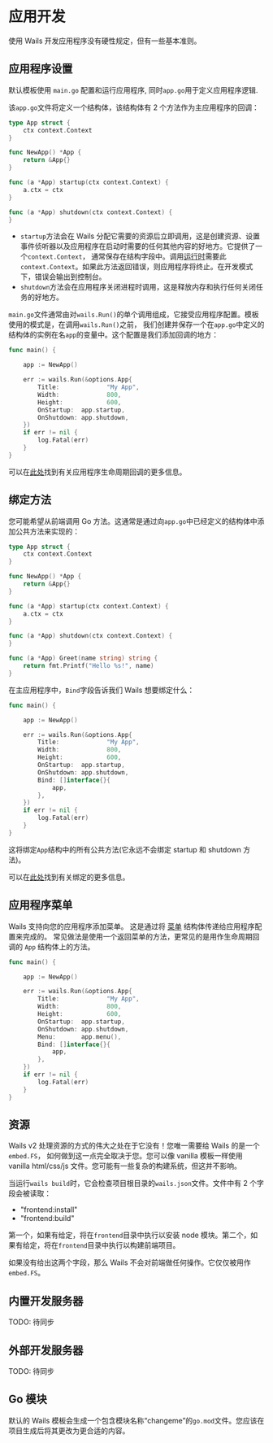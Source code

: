 # 应用开发

使用 Wails 开发应用程序没有硬性规定，但有一些基本准则。

## 应用程序设置

默认模板使用 `main.go` 配置和运行应用程序, 同时`app.go`用于定义应用程序逻辑.

该`app.go`文件将定义一个结构体，该结构体有 2 个方法作为主应用程序的回调：

```go title="app.go"
type App struct {
	ctx context.Context
}

func NewApp() *App {
	return &App{}
}

func (a *App) startup(ctx context.Context) {
	a.ctx = ctx
}

func (a *App) shutdown(ctx context.Context) {
}
```

- `startup`方法会在 Wails 分配它需要的资源后立即调用，这是创建资源、设置事件侦听器以及应用程序在启动时需要的任何其他内容的好地方。它提供了一个`context.Context`，
  通常保存在结构字段中。调用[运行时](/docs/reference/runtime/intro)需要此`context.Context`。如果此方法返回错误，则应用程序将终止。在开发模式下，错误会输出到控制台。
- `shutdown`方法会在应用程序关闭进程时调用，这是释放内存和执行任何关闭任务的好地方。

`main.go`文件通常由对`wails.Run()`的单个调用组成，它接受应用程序配置。模板使用的模式是，在调用`wails.Run()`之前，
我们创建并保存一个在`app.go`中定义的结构体的实例在名`app`的变量中。这个配置是我们添加回调的地方：

```go {3,9,10} title="main.go"
func main() {

	app := NewApp()

	err := wails.Run(&options.App{
		Title:             "My App",
		Width:             800,
		Height:            600,
		OnStartup:  app.startup,
		OnShutdown: app.shutdown,
	})
	if err != nil {
		log.Fatal(err)
	}
}

```

可以在[此处](/docs/howdoesitwork#应用程序生命周期回调)找到有关应用程序生命周期回调的更多信息。

## 绑定方法

您可能希望从前端调用 Go 方法。这通常是通过向`app.go`中已经定义的结构体中添加公共方法来实现的：

```go {16-18} title="app.go"
type App struct {
	ctx context.Context
}

func NewApp() *App {
	return &App{}
}

func (a *App) startup(ctx context.Context) {
	a.ctx = ctx
}

func (a *App) shutdown(ctx context.Context) {
}

func (a *App) Greet(name string) string {
    return fmt.Printf("Hello %s!", name)
}
```

在主应用程序中，`Bind`字段告诉我们 Wails 想要绑定什么：

```go {11-13} title="main.go"
func main() {

	app := NewApp()

	err := wails.Run(&options.App{
		Title:             "My App",
		Width:             800,
		Height:            600,
		OnStartup:  app.startup,
		OnShutdown: app.shutdown,
        Bind: []interface{}{
            app,
        },
	})
	if err != nil {
		log.Fatal(err)
	}
}

```

这将绑定`App`结构中的所有公共方法(它永远不会绑定 startup 和 shutdown 方法)。

可以在[此处](/docs/howdoesitwork#方法绑定)找到有关绑定的更多信息。

## 应用程序菜单

Wails 支持向您的应用程序添加菜单。 这是通过将 [菜单](/docs/reference/menus#菜单) 结构体传递给应用程序配置来完成的。
常见做法是使用一个返回菜单的方法，更常见的是用作生命周期回调的 `App` 结构体上的方法。

```go {11} title="main.go"
func main() {

	app := NewApp()

	err := wails.Run(&options.App{
		Title:             "My App",
		Width:             800,
		Height:            600,
		OnStartup:  app.startup,
		OnShutdown: app.shutdown,
		Menu:       app.menu(),
        Bind: []interface{}{
            app,
        },
	})
	if err != nil {
		log.Fatal(err)
	}
}

```

## 资源

Wails v2 处理资源的方式的伟大之处在于它没有！您唯一需要给 Wails 的是一个 `embed.FS`， 如何做到这一点完全取决于您。您可以像 vanilla 模板一样使用 vanilla html/css/js 文件。您可能有一些复杂的构建系统，但这并不影响。

当运行`wails build`时，它会检查项目根目录的`wails.json`文件。文件中有 2 个字段会被读取：

- "frontend:install"
- "frontend:build"

第一个，如果有给定，将在`frontend`目录中执行以安装 node 模块。第二个，如果有给定，将在`frontend`目录中执行以构建前端项目。

如果没有给出这两个字段，那么 Wails 不会对前端做任何操作。它仅仅被用作`embed.FS`。

## 内置开发服务器

TODO: 待同步

## 外部开发服务器

TODO: 待同步

## Go 模块

默认的 Wails 模板会生成一个包含模块名称“changeme”的`go.mod`文件。您应该在项目生成后将其更改为更合适的内容。
